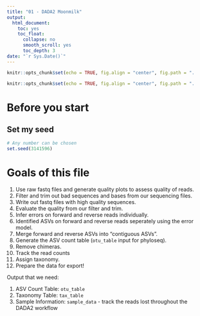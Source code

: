 ```yaml
---
title: "01 - DADA2 Moonmilk"
output: 
  html_document:
    toc: yes
    toc_float:
      collapse: no
      smooth_scroll: yes
      toc_depth: 3
date: "`r Sys.Date()`"
---
```


```r
knitr::opts_chunk$set(echo = TRUE, fig.align = "center", fig.path = "../figures/01_DADA2/") # Send any figures to this folder
```

```r
knitr::opts_chunk$set(echo = TRUE, fig.align = "center", fig.path = "../figures/01_DADA2/") # Send any figures to this folder
```

# Before you start

## Set my seed

```r
# Any number can be chosen
set.seed(3141596)
```

# Goals of this file

1. Use raw fastq files and generate quality plots to assess quality of reads.
2. Filter and trim out bad sequences and bases from our sequencing files.
3. Write out fastq files with high quality sequences.
4. Evaluate the quality from our filter and trim.
5. Infer errors on forward and reverse reads individually.
6. Identified ASVs on forward and reverse reads seperately using the error model.
7. Merge forward and reverse ASVs into "contiguous ASVs".
8. Generate the ASV count table (`otu_table` input for phyloseq).
9. Remove chimeras.
10. Track the read counts
11. Assign taxonomy.
12. Prepare the data for export!

Output that we need:

1. ASV Count Table: `otu_table`
2. Taxonomy Table: `tax_table`
3. Sample Information: `sample_data` - track the reads lost throughout the DADA2 workflow

